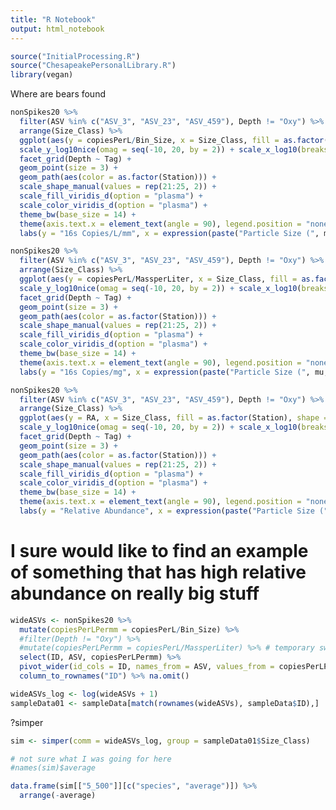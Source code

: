 ```yaml
---
title: "R Notebook"
output: html_notebook
---
```


```r
source("InitialProcessing.R")
source("ChesapeakePersonalLibrary.R")
library(vegan)
```

Where are bears found
```r
nonSpikes20 %>%
  filter(ASV %in% c("ASV_3", "ASV_23", "ASV_459"), Depth != "Oxy") %>%
  arrange(Size_Class) %>%
  ggplot(aes(y = copiesPerL/Bin_Size, x = Size_Class, fill = as.factor(Station), shape = as.factor(Station))) +
  scale_y_log10nice(omag = seq(-10, 20, by = 2)) + scale_x_log10(breaks = my_sizes, labels = as.character(my_sizes)) +
  facet_grid(Depth ~ Tag) +
  geom_point(size = 3) +
  geom_path(aes(color = as.factor(Station))) +
  scale_shape_manual(values = rep(21:25, 2)) +
  scale_fill_viridis_d(option = "plasma") +
  scale_color_viridis_d(option = "plasma") +
  theme_bw(base_size = 14) +
  theme(axis.text.x = element_text(angle = 90), legend.position = "none") +
  labs(y = "16s Copies/L/mm", x = expression(paste("Particle Size (", mu, "m)")), fill = "Station", color = "Station", shape = "Station")
```

```r
nonSpikes20 %>%
  filter(ASV %in% c("ASV_3", "ASV_23", "ASV_459"), Depth != "Oxy") %>%
  arrange(Size_Class) %>%
  ggplot(aes(y = copiesPerL/MassperLiter, x = Size_Class, fill = as.factor(Station), shape = as.factor(Station))) +
  scale_y_log10nice(omag = seq(-10, 20, by = 2)) + scale_x_log10(breaks = my_sizes, labels = as.character(my_sizes)) +
  facet_grid(Depth ~ Tag) +
  geom_point(size = 3) +
  geom_path(aes(color = as.factor(Station))) +
  scale_shape_manual(values = rep(21:25, 2)) +
  scale_fill_viridis_d(option = "plasma") +
  scale_color_viridis_d(option = "plasma") +
  theme_bw(base_size = 14) +
  theme(axis.text.x = element_text(angle = 90), legend.position = "none") +
  labs(y = "16s Copies/mg", x = expression(paste("Particle Size (", mu, "m)")), fill = "Station", color = "Station", shape = "Station")
```

```r
nonSpikes20 %>%
  filter(ASV %in% c("ASV_3", "ASV_23", "ASV_459"), Depth != "Oxy") %>%
  arrange(Size_Class) %>%
  ggplot(aes(y = RA, x = Size_Class, fill = as.factor(Station), shape = as.factor(Station))) +
  scale_y_log10nice(omag = seq(-10, 20, by = 2)) + scale_x_log10(breaks = my_sizes, labels = as.character(my_sizes)) +
  facet_grid(Depth ~ Tag) +
  geom_point(size = 3) +
  geom_path(aes(color = as.factor(Station))) +
  scale_shape_manual(values = rep(21:25, 2)) +
  scale_fill_viridis_d(option = "plasma") +
  scale_color_viridis_d(option = "plasma") +
  theme_bw(base_size = 14) +
  theme(axis.text.x = element_text(angle = 90), legend.position = "none") +
  labs(y = "Relative Abundance", x = expression(paste("Particle Size (", mu, "m)")), fill = "Station", color = "Station", shape = "Station")
```

# I sure would like to find an example of something that has high relative abundance on really big stuff



```r
wideASVs <- nonSpikes20 %>%
  mutate(copiesPerLPermm = copiesPerL/Bin_Size) %>%
  #filter(Depth != "Oxy") %>%
  #mutate(copiesPerLPermm = copiesPerL/MassperLiter) %>% # temporary swap out just to see
  select(ID, ASV, copiesPerLPermm) %>%
  pivot_wider(id_cols = ID, names_from = ASV, values_from = copiesPerLPermm) %>%
  column_to_rownames("ID") %>% na.omit() 

wideASVs_log <- log(wideASVs + 1)
sampleData01 <- sampleData[match(rownames(wideASVs), sampleData$ID),]
```



?simper
```r
sim <- simper(comm = wideASVs_log, group = sampleData01$Size_Class)
```

```r
# not sure what I was going for here
#names(sim)$average
```

```r
data.frame(sim[["5_500"]][c("species", "average")]) %>%
  arrange(-average)
```

